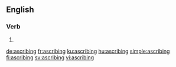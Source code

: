 ==English==

===Verb===
{{head|en|present participle}}

# {{present participle of|ascribe|lang=en}}

[[de:ascribing]]
[[fr:ascribing]]
[[ku:ascribing]]
[[hu:ascribing]]
[[simple:ascribing]]
[[fi:ascribing]]
[[sv:ascribing]]
[[vi:ascribing]]